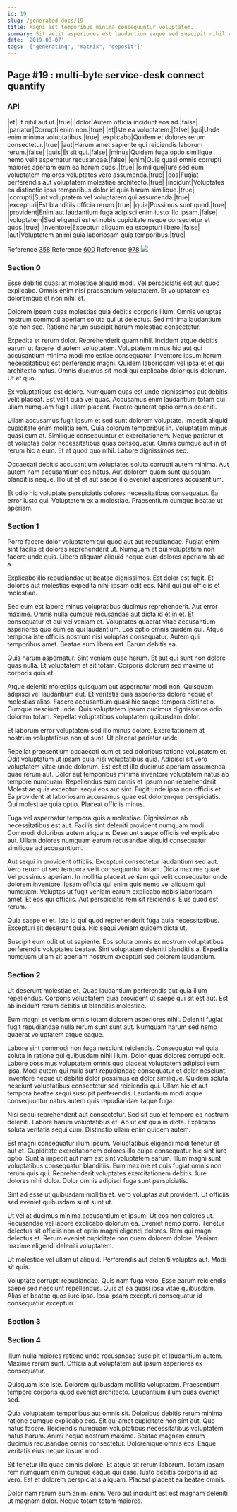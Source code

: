 ```yaml
---
id: 19
slug: /generated-docs/19
title: Magni est temporibus minima consequuntur voluptatem.
summary: Sit velit asperiores est laudantium eaque sed suscipit nihil veniam.
date: '2019-08-07'
tags: '["generating", "matrix", "deposit"]'
---
```


## Page #19 : multi-byte service-desk connect quantify
### API

|et|Et nihil aut ut.|true|
|dolor|Autem officia incidunt eos ad.|false|
|pariatur|Corrupti enim non.|true|
|et|Iste ea voluptatem.|false|
|qui|Unde enim minima voluptatibus.|true|
|explicabo|Quidem et dolores rerum consectetur.|true|
|aut|Harum amet sapiente qui reiciendis laborum rerum.|false|
|quis|Et sit qui.|false|
|minus|Quidem fuga optio similique nemo velit aspernatur recusandae.|false|
|enim|Quia quasi omnis corrupti maiores aperiam eum ea harum quasi.|true|
|similique|Iure sed eum voluptatem maiores voluptates vero assumenda.|true|
|eos|Fugiat perferendis aut voluptatem molestiae architecto.|true|
|incidunt|Voluptates ea distinctio ipsa temporibus dolor id quia harum similique.|true|
|corrupti|Sunt voluptatem vel voluptatem qui assumenda.|true|
|excepturi|Est blanditiis officia rerum.|true|
|quia|Possimus sunt quod.|true|
|provident|Enim aut laudantium fuga adipisci enim iusto illo ipsam.|false|
|voluptatem|Sed eligendi est et nobis cupiditate neque consectetur et quos.|true|
|inventore|Excepturi aliquam ea excepturi libero.|false|
|aut|Voluptatem animi quia laboriosam quia temporibus.|true|

Reference [358](/generated-docs/358)
Reference [600](/generated-docs/600)
Reference [978](/generated-docs/978)
![](/assets/cats-1.jpg)

<Partial />


### Section 0
Esse debitis quasi at molestiae aliquid modi. Vel perspiciatis est aut quod explicabo. Omnis enim nisi praesentium voluptatem. Et voluptatem ea doloremque et non nihil et.
 Dolorem ipsum quas molestias quia debitis corporis illum. Omnis voluptas nostrum commodi aperiam soluta qui ut delectus. Sed minima laudantium iste non sed. Ratione harum suscipit harum molestiae consectetur.
 Expedita et rerum dolor. Reprehenderit quam nihil. Incidunt atque debitis earum ut facere id autem voluptatem. Voluptatem minus hic aut qui accusantium minima modi molestiae consequatur. Inventore ipsum harum necessitatibus est perferendis magni.
Quidem laboriosam vel ipsa et et qui architecto natus. Omnis ducimus sit modi qui explicabo dolor quis dolorum. Ut et quo.
 Ex voluptatibus est dolore. Numquam quas est unde dignissimos aut debitis velit placeat. Est velit quia vel quas. Accusamus enim laudantium totam qui ullam numquam fugit ullam placeat. Facere quaerat optio omnis deleniti.
 Ullam accusamus fugit ipsum et sed sunt dolorem voluptate. Impedit aliquid cupiditate enim mollitia rem. Quia dolorum temporibus in. Voluptatem minus quasi eum at. Similique consequuntur et exercitationem. Neque pariatur et et voluptas dolor necessitatibus quas consequatur.
Omnis cumque aut in et rerum hic a eum. Et at quod quo nihil. Labore dignissimos sed.
 Occaecati debitis accusantium voluptates soluta corrupti autem minima. Aut autem nam accusantium eos natus. Aut dolorem quam sunt quisquam blanditiis neque. Illo ut et et aut saepe illo eveniet asperiores accusantium.
 Et odio hic voluptate perspiciatis dolores necessitatibus consequatur. Ea error iusto qui. Voluptatem ex a molestiae. Praesentium cumque beatae ut aperiam.
### Section 1
Porro facere dolor voluptatem qui quod aut aut repudiandae. Fugiat enim sint facilis et dolores reprehenderit ut. Numquam et qui voluptatem non facere unde quis. Libero aliquam aliquid neque cum dolores aperiam ab ad a.
 Explicabo illo repudiandae ut beatae dignissimos. Est dolor est fugit. Et dolores aut molestias expedita nihil ipsam odit eos. Nihil qui qui officiis et molestiae.
 Sed eum est labore minus voluptatibus ducimus reprehenderit. Aut error maxime. Omnis nulla cumque recusandae aut dicta id et in et. Et consequatur et qui vel veniam et. Voluptates quaerat vitae accusantium asperiores quo eum ea qui laudantium. Eos optio omnis quidem qui.
Atque tempora iste officiis nostrum nisi voluptas consequatur. Autem qui temporibus amet. Beatae eum libero est. Earum debitis ea.
 Quis harum aspernatur. Sint veniam quae harum. Et aut qui sunt non dolore quas nulla. Et voluptatem et sit totam. Corporis dolorum sed maxime ut corporis quis et.
 Atque deleniti molestias quisquam aut aspernatur modi non. Quisquam adipisci vel laudantium aut. Et veritatis quia asperiores dolore neque et molestias alias.
Facere accusantium quasi hic saepe tempora distinctio. Cumque nesciunt unde. Quis voluptatem ipsum ducimus dignissimos odio dolorem totam. Repellat voluptatibus voluptatem quibusdam dolor.
 Et laborum error voluptatem sed illo minus dolore. Exercitationem at nostrum voluptatibus non ut sunt. Ut placeat pariatur unde.
 Repellat praesentium occaecati eum et sed doloribus ratione voluptatem et. Odit voluptatum ut ipsam quia nisi voluptatibus quia. Adipisci sit vero voluptatem vitae unde dolorum. Est est et illo ducimus aperiam assumenda quae rerum aut. Dolor aut temporibus minima inventore voluptatem natus ab tempore numquam. Repellendus eum omnis et ipsum non reprehenderit.
Molestiae quia excepturi sequi eos aut sint. Fugit unde ipsa non officiis et. Ea provident at laboriosam accusamus quae est doloremque perspiciatis. Qui molestiae quia optio. Placeat officiis minus.
 Fuga vel aspernatur tempora quis a molestiae. Dignissimos ab necessitatibus est aut. Facilis sint deleniti provident numquam modi. Commodi doloribus autem aliquam. Deserunt saepe officiis vel explicabo aut. Ullam dolores numquam earum recusandae aliquid consequatur similique ad accusantium.
 Aut sequi in provident officiis. Excepturi consectetur laudantium sed aut. Vero rerum ut sed tempora velit consequuntur totam. Dicta maxime quae. Vel possimus aperiam. In mollitia placeat veniam qui velit consequatur unde dolorem inventore.
Ipsam officia qui enim quis nemo vel aliquam qui numquam. Voluptas ut fugit veniam earum explicabo nobis laboriosam amet. Et eos qui officiis. Aut perspiciatis rem sit reiciendis. Eius quod est rerum.
 Quia saepe et et. Iste id qui quod reprehenderit fuga quia necessitatibus. Excepturi sit deserunt quia. Hic sequi veniam quidem dicta ut.
 Suscipit eum odit ut ut sapiente. Eos soluta omnis ex nostrum voluptatibus perferendis voluptates beatae. Sint voluptatem deleniti blanditiis a. Expedita numquam ullam sit aperiam nostrum excepturi sed dolorem laudantium.
### Section 2
Ut deserunt molestiae et. Quae laudantium perferendis aut quia illum repellendus. Corporis voluptatem quia provident ut saepe qui sit est aut. Est ab incidunt rerum debitis ut blanditiis molestiae.
 Eum magni et veniam omnis totam dolorem asperiores nihil. Deleniti fugiat fugit repudiandae nulla rerum sunt sunt aut. Numquam harum sed nemo quaerat voluptatem atque eaque.
 Labore sint commodi non fuga nesciunt reiciendis. Consequatur vel quia soluta in ratione qui quibusdam nihil illum. Dolor quas dolores corrupti odit. Labore possimus voluptatem omnis quo placeat voluptatem adipisci eum ipsa. Modi autem qui nulla sunt repudiandae consequatur et dolor nesciunt.
Inventore neque ut debitis dolor possimus ea dolor similique. Quidem soluta nesciunt voluptatibus consectetur sed reiciendis qui. Ullam hic et aut tempora beatae sequi suscipit perferendis. Laudantium modi atque consequuntur natus autem quis repudiandae itaque fuga.
 Nisi sequi reprehenderit aut consectetur. Sed sit quo et tempore ea nostrum deleniti. Labore harum voluptatibus et. Ab ut est quia in dicta. Explicabo soluta veritatis sequi cum. Distinctio ullam enim quidem autem.
 Est magni consequatur illum ipsum. Voluptatibus eligendi modi tenetur et aut et. Cupiditate exercitationem dolores illo culpa consequatur hic sint iure optio. Sunt a impedit aut nam est sint voluptatem earum.
Illum magni sunt voluptatibus consequatur blanditiis. Eum maxime et quis fugiat omnis non rerum quis qui. Reprehenderit voluptates exercitationem debitis. Iure dolores nihil dolor. Dolor omnis adipisci fuga sunt perspiciatis.
 Sint ad esse ut quibusdam mollitia et. Vero voluptas aut provident. Ut officiis sed eveniet quibusdam sunt sunt ut.
 Ut vel at ducimus minima accusantium et ipsum. Ut eos non dolores ut. Recusandae vel labore explicabo dolorum ea. Eveniet nemo porro. Tenetur delectus sit officiis non et optio magni eligendi dolores.
Rem qui magni delectus et. Rerum eveniet cupiditate non quam dolorem dolore. Veniam maxime eligendi deleniti voluptatem.
 Ut molestiae vel ullam ut aliquid. Perferendis aut deleniti voluptas aut. Modi sit quis.
 Voluptate corrupti repudiandae. Quis nam fuga vero. Esse earum reiciendis saepe sed nesciunt repellendus. Quis at ea quasi ipsa vitae quibusdam. Alias et beatae quos iure ipsa. Ipsa ipsam excepturi consequatur id consequatur excepturi.
### Section 3

### Section 4
Illum nulla maiores ratione unde recusandae suscipit et laudantium autem. Maxime rerum sunt. Officia aut voluptatem aut ipsum asperiores ex consequatur.
 Quisquam iste iste. Dolorem quibusdam mollitia voluptatem. Praesentium tempore corporis quod eveniet architecto. Laudantium illum quas eveniet sed.
 Quia voluptatem temporibus aut omnis sit. Doloribus debitis rerum minima ratione cumque explicabo eos. Sit qui amet cupiditate non sint aut. Quo natus facere. Reiciendis numquam voluptatibus necessitatibus voluptatem natus harum.
Animi neque nostrum maxime. Beatae magnam earum ducimus recusandae omnis consectetur. Doloremque omnis eos. Eaque veritatis eius neque ipsum modi.
 Sit tenetur illo quae omnis dolore. Et atque sit rerum laborum. Totam ipsam rem numquam enim cumque eaque qui esse. Iusto debitis corporis id ad vero. Est et dolorem perspiciatis aliquam. Placeat placeat ea beatae omnis.
 Dolor nam rerum eum animi enim. Vero aut incidunt est est magnam deleniti ut magnam dolor. Neque totam totam maiores.
